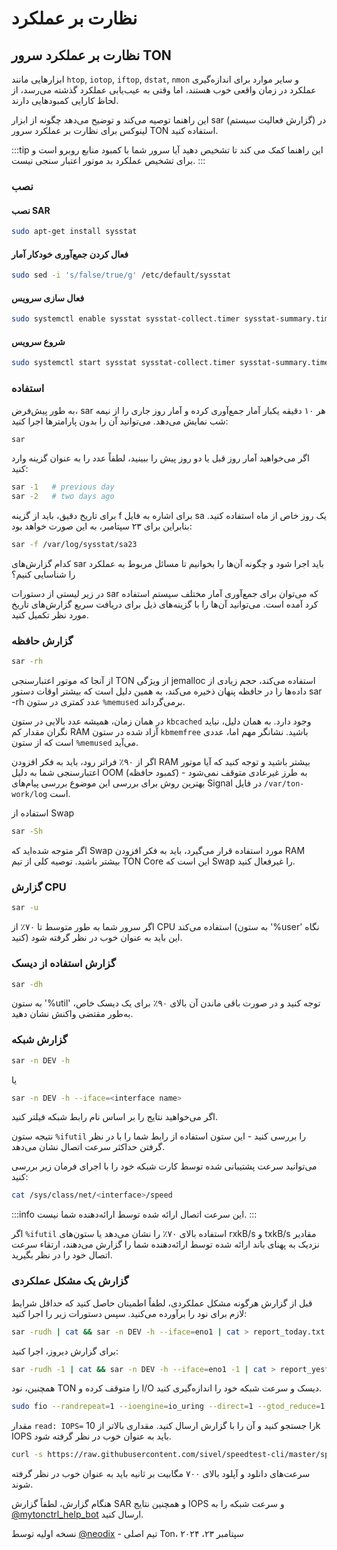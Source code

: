 # نظارت بر عملکرد

## نظارت بر عملکرد سرور TON

ابزارهایی مانند `htop`, `iotop`, `iftop`, `dstat`, `nmon` و سایر موارد برای اندازه‌گیری عملکرد در زمان واقعی خوب هستند، اما وقتی به عیب‌یابی عملکرد گذشته می‌رسد، از لحاظ کارایی کمبودهایی دارند.

این راهنما توصیه می‌کند و توضیح می‌دهد چگونه از ابزار sar (گزارش فعالیت سیستم) در لینوکس برای نظارت بر عملکرد سرور TON استفاده کنید.

:::tip
این راهنما کمک می کند تا تشخیص دهید آیا سرور شما با کمبود منابع روبرو است و برای تشخیص عملکرد بد موتور اعتبار سنجی نیست.
:::

### نصب

#### نصب SAR

```bash
sudo apt-get install sysstat
```

#### فعال کردن جمع‌آوری خودکار آمار

```bash
sudo sed -i 's/false/true/g' /etc/default/sysstat
```

#### فعال سازی سرویس

```bash
sudo systemctl enable sysstat sysstat-collect.timer sysstat-summary.timer
```

#### شروع سرویس

```bash
sudo systemctl start sysstat sysstat-collect.timer sysstat-summary.timer
```

### استفاده

به طور پیش‌فرض، sar هر ۱۰ دقیقه یکبار آمار جمع‌آوری کرده و آمار روز جاری را از نیمه شب نمایش می‌دهد. می‌توانید آن را بدون پارامترها اجرا کنید:

```bash
sar
```

اگر می‌خواهید آمار روز قبل یا دو روز پیش را ببینید، لطفاً عدد را به عنوان گزینه وارد کنید:

```bash
sar -1   # previous day
sar -2   # two days ago
```

برای تاریخ دقیق، باید از گزینه f برای اشاره به فایل sa یک روز خاص از ماه استفاده کنید. بنابراین برای ۲۳ سپتامبر، به این صورت خواهد بود:

```bash
sar -f /var/log/sysstat/sa23
```

کدام گزارش‌های sar باید اجرا شود و چگونه آن‌ها را بخوانیم تا مسائل مربوط به عملکرد را شناسایی کنیم؟

در زیر لیستی از دستورات sar که می‌توان برای جمع‌آوری آمار مختلف سیستم استفاده کرد آمده است. می‌توانید آن‌ها را با گزینه‌های ذیل برای دریافت سریع گزارش‌های تاریخ مورد نظر تکمیل کنید.

### گزارش حافظه

```bash
sar -rh
```

از آنجا که موتور اعتبارسنجی TON از ویژگی jemalloc استفاده می‌کند، حجم زیادی از داده‌ها را در حافظه پنهان ذخیره می‌کند، به همین دلیل است که بیشتر اوقات دستور sar -rh عدد کمتری در ستون `%memused` برمی‌گرداند.

در همان زمان، همیشه عدد بالایی در ستون `kbcached` وجود دارد. به همان دلیل، نباید نگران مقدار کم RAM آزاد شده در ستون `kbmemfree` باشید. نشانگر مهم اما، عددی است که از ستون `%memused` می‌آید.

اگر از ۹۰٪ فراتر رود، باید به فکر افزودن RAM بیشتر باشید و توجه کنید که آیا موتور اعتبارسنجی شما به دلیل OOM (کمبود حافظه) به طرز غیرعادی متوقف نمی‌شود - بهترین روش برای بررسی این موضوع بررسی پیام‌های Signal در فایل `/var/ton-work/log` است.

استفاده از Swap

```bash
sar -Sh
```

اگر متوجه شده‌اید که Swap مورد استفاده قرار می‌گیرد، باید به فکر افزودن RAM بیشتر باشید. توصیه کلی از تیم TON Core این است که Swap را غیرفعال کنید.

### گزارش CPU

```bash
sar -u
```

اگر سرور شما به طور متوسط تا ۷۰٪ از CPU استفاده می‌کند (به ستون '%user' نگاه کنید) این باید به عنوان خوب در نظر گرفته شود.

### گزارش استفاده از دیسک

```bash
sar -dh
```

به ستون '%util' توجه کنید و در صورت باقی ماندن آن بالای ۹۰٪ برای یک دیسک خاص، به‌طور مقتضی واکنش نشان دهید.

### گزارش شبکه

```bash
sar -n DEV -h
```

یا

```bash
sar -n DEV -h --iface=<interface name>
```

اگر می‌خواهید نتایج را بر اساس نام رابط شبکه فیلتر کنید.

نتیجه ستون `%ifutil` را بررسی کنید - این ستون استفاده از رابط شما را با در نظر گرفتن حداکثر سرعت اتصال نشان می‌دهد.

می‌توانید سرعت پشتیبانی شده توسط کارت شبکه خود را با اجرای فرمان زیر بررسی کنید:

```bash
cat /sys/class/net/<interface>/speed
```

:::info
این سرعت اتصال ارائه شده توسط ارائه‌دهنده شما نیست.
:::

اگر `%ifutil` استفاده بالای ۷۰٪ را نشان می‌دهد یا ستون‌های rxkB/s و txkB/s مقادیر نزدیک به پهنای باند ارائه شده توسط ارائه‌دهنده شما را گزارش می‌دهند، ارتقاء سرعت اتصال خود را در نظر بگیرید.

### گزارش یک مشکل عملکردی

قبل از گزارش هرگونه مشکل عملکردی، لطفاً اطمینان حاصل کنید که حداقل شرایط لازم برای نود را برآورده می‌کنید. سپس دستورات زیر را اجرا کنید:

```bash
sar -rudh | cat && sar -n DEV -h --iface=eno1 | cat > report_today.txt
```

برای گزارش دیروز، اجرا کنید:

```bash
sar -rudh -1 | cat && sar -n DEV -h --iface=eno1 -1 | cat > report_yesterday.txt
```

همچنین، نود TON را متوقف کرده و I/O دیسک و سرعت شبکه خود را اندازه‌گیری کنید.

```bash
sudo fio --randrepeat=1 --ioengine=io_uring --direct=1 --gtod_reduce=1 --name=test --filename=/var/ton-work/testfile --bs=4096 --iodepth=1 --size=40G --readwrite=randread --numjobs=1 --group_reporting
```

مقدار `read: IOPS=` را جستجو کنید و آن را با گزارش ارسال کنید. مقداری بالاتر از 10k IOPS باید به عنوان خوب در نظر گرفته شود.

```bash
curl -s https://raw.githubusercontent.com/sivel/speedtest-cli/master/speedtest.py | python3 -
```

سرعت‌های دانلود و آپلود بالای ۷۰۰ مگابیت بر ثانیه باید به عنوان خوب در نظر گرفته شوند.

هنگام گزارش، لطفاً گزارش SAR و همچنین نتایج IOPS و سرعت شبکه را به [@mytonctrl_help_bot](https://t.me/mytonctrl_help_bot) ارسال کنید.

نسخه اولیه توسط [@neodix](https://t.me/neodix) - تیم اصلی Ton، سپتامبر ۲۳، ۲۰۲۴
